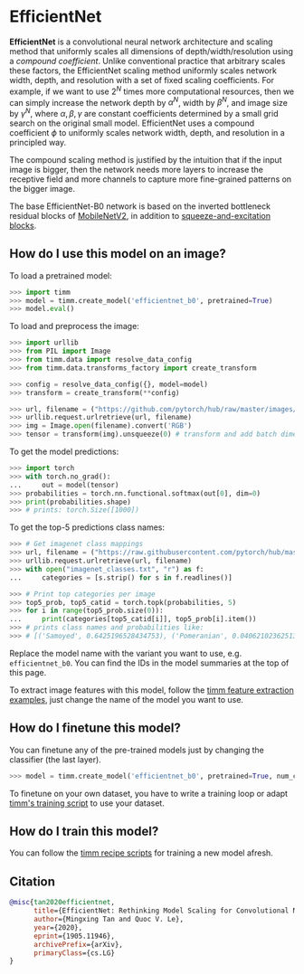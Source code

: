 # EfficientNet

**EfficientNet** is a convolutional neural network architecture and scaling method that uniformly scales all dimensions of depth/width/resolution using a *compound coefficient*. Unlike conventional practice that arbitrary scales  these factors, the EfficientNet scaling method uniformly scales network width, depth, and resolution with a set of fixed scaling coefficients. For example, if we want to use $2^N$ times more computational resources, then we can simply increase the network depth by $\alpha ^ N$,  width by $\beta ^ N$, and image size by $\gamma ^ N$, where $\alpha, \beta, \gamma$ are constant coefficients determined by a small grid search on the original small model. EfficientNet uses a compound coefficient $\phi$ to uniformly scales network width, depth, and resolution in a  principled way.

The compound scaling method is justified by the intuition that if the input image is bigger, then the network needs more layers to increase the receptive field and more channels to capture more fine-grained patterns on the bigger image.

The base EfficientNet-B0 network is based on the inverted bottleneck residual blocks of [MobileNetV2](https://paperswithcode.com/method/mobilenetv2), in addition to [squeeze-and-excitation blocks](https://paperswithcode.com/method/squeeze-and-excitation-block).

## How do I use this model on an image?

To load a pretrained model:

```py
>>> import timm
>>> model = timm.create_model('efficientnet_b0', pretrained=True)
>>> model.eval()
```

To load and preprocess the image:

```py 
>>> import urllib
>>> from PIL import Image
>>> from timm.data import resolve_data_config
>>> from timm.data.transforms_factory import create_transform

>>> config = resolve_data_config({}, model=model)
>>> transform = create_transform(**config)

>>> url, filename = ("https://github.com/pytorch/hub/raw/master/images/dog.jpg", "dog.jpg")
>>> urllib.request.urlretrieve(url, filename)
>>> img = Image.open(filename).convert('RGB')
>>> tensor = transform(img).unsqueeze(0) # transform and add batch dimension
```

To get the model predictions:

```py
>>> import torch
>>> with torch.no_grad():
...     out = model(tensor)
>>> probabilities = torch.nn.functional.softmax(out[0], dim=0)
>>> print(probabilities.shape)
>>> # prints: torch.Size([1000])
```

To get the top-5 predictions class names:

```py
>>> # Get imagenet class mappings
>>> url, filename = ("https://raw.githubusercontent.com/pytorch/hub/master/imagenet_classes.txt", "imagenet_classes.txt")
>>> urllib.request.urlretrieve(url, filename) 
>>> with open("imagenet_classes.txt", "r") as f:
...     categories = [s.strip() for s in f.readlines()]

>>> # Print top categories per image
>>> top5_prob, top5_catid = torch.topk(probabilities, 5)
>>> for i in range(top5_prob.size(0)):
...     print(categories[top5_catid[i]], top5_prob[i].item())
>>> # prints class names and probabilities like:
>>> # [('Samoyed', 0.6425196528434753), ('Pomeranian', 0.04062102362513542), ('keeshond', 0.03186424449086189), ('white wolf', 0.01739676296710968), ('Eskimo dog', 0.011717947199940681)]
```

Replace the model name with the variant you want to use, e.g. `efficientnet_b0`. You can find the IDs in the model summaries at the top of this page.

To extract image features with this model, follow the [timm feature extraction examples](https://rwightman.github.io/pytorch-image-models/feature_extraction/), just change the name of the model you want to use.

## How do I finetune this model?

You can finetune any of the pre-trained models just by changing the classifier (the last layer).

```py
>>> model = timm.create_model('efficientnet_b0', pretrained=True, num_classes=NUM_FINETUNE_CLASSES)
```
To finetune on your own dataset, you have to write a training loop or adapt [timm's training
script](https://github.com/rwightman/pytorch-image-models/blob/master/train.py) to use your dataset.

## How do I train this model?

You can follow the [timm recipe scripts](https://rwightman.github.io/pytorch-image-models/scripts/) for training a new model afresh.

## Citation

```BibTeX
@misc{tan2020efficientnet,
      title={EfficientNet: Rethinking Model Scaling for Convolutional Neural Networks}, 
      author={Mingxing Tan and Quoc V. Le},
      year={2020},
      eprint={1905.11946},
      archivePrefix={arXiv},
      primaryClass={cs.LG}
}
```

<!--
Type: model-index
Collections:
- Name: EfficientNet
  Paper:
    Title: 'EfficientNet: Rethinking Model Scaling for Convolutional Neural Networks'
    URL: https://paperswithcode.com/paper/efficientnet-rethinking-model-scaling-for
Models:
- Name: efficientnet_b0
  In Collection: EfficientNet
  Metadata:
    FLOPs: 511241564
    Parameters: 5290000
    File Size: 21376743
    Architecture:
    - 1x1 Convolution
    - Average Pooling
    - Batch Normalization
    - Convolution
    - Dense Connections
    - Dropout
    - Inverted Residual Block
    - Squeeze-and-Excitation Block
    - Swish
    Tasks:
    - Image Classification
    Training Data:
    - ImageNet
    ID: efficientnet_b0
    Layers: 18
    Crop Pct: '0.875'
    Image Size: '224'
    Interpolation: bicubic
  Code: https://github.com/rwightman/pytorch-image-models/blob/a7f95818e44b281137503bcf4b3e3e94d8ffa52f/timm/models/efficientnet.py#L1002
  Weights: https://github.com/rwightman/pytorch-image-models/releases/download/v0.1-weights/efficientnet_b0_ra-3dd342df.pth
  Results:
  - Task: Image Classification
    Dataset: ImageNet
    Metrics:
      Top 1 Accuracy: 77.71%
      Top 5 Accuracy: 93.52%
- Name: efficientnet_b1
  In Collection: EfficientNet
  Metadata:
    FLOPs: 909691920
    Parameters: 7790000
    File Size: 31502706
    Architecture:
    - 1x1 Convolution
    - Average Pooling
    - Batch Normalization
    - Convolution
    - Dense Connections
    - Dropout
    - Inverted Residual Block
    - Squeeze-and-Excitation Block
    - Swish
    Tasks:
    - Image Classification
    Training Data:
    - ImageNet
    ID: efficientnet_b1
    Crop Pct: '0.875'
    Image Size: '240'
    Interpolation: bicubic
  Code: https://github.com/rwightman/pytorch-image-models/blob/a7f95818e44b281137503bcf4b3e3e94d8ffa52f/timm/models/efficientnet.py#L1011
  Weights: https://github.com/rwightman/pytorch-image-models/releases/download/v0.1-weights/efficientnet_b1-533bc792.pth
  Results:
  - Task: Image Classification
    Dataset: ImageNet
    Metrics:
      Top 1 Accuracy: 78.71%
      Top 5 Accuracy: 94.15%
- Name: efficientnet_b2
  In Collection: EfficientNet
  Metadata:
    FLOPs: 1265324514
    Parameters: 9110000
    File Size: 36788104
    Architecture:
    - 1x1 Convolution
    - Average Pooling
    - Batch Normalization
    - Convolution
    - Dense Connections
    - Dropout
    - Inverted Residual Block
    - Squeeze-and-Excitation Block
    - Swish
    Tasks:
    - Image Classification
    Training Data:
    - ImageNet
    ID: efficientnet_b2
    Crop Pct: '0.875'
    Image Size: '260'
    Interpolation: bicubic
  Code: https://github.com/rwightman/pytorch-image-models/blob/a7f95818e44b281137503bcf4b3e3e94d8ffa52f/timm/models/efficientnet.py#L1020
  Weights: https://github.com/rwightman/pytorch-image-models/releases/download/v0.1-weights/efficientnet_b2_ra-bcdf34b7.pth
  Results:
  - Task: Image Classification
    Dataset: ImageNet
    Metrics:
      Top 1 Accuracy: 80.38%
      Top 5 Accuracy: 95.08%
- Name: efficientnet_b2a
  In Collection: EfficientNet
  Metadata:
    FLOPs: 1452041554
    Parameters: 9110000
    File Size: 49369973
    Architecture:
    - 1x1 Convolution
    - Average Pooling
    - Batch Normalization
    - Convolution
    - Dense Connections
    - Dropout
    - Inverted Residual Block
    - Squeeze-and-Excitation Block
    - Swish
    Tasks:
    - Image Classification
    Training Data:
    - ImageNet
    ID: efficientnet_b2a
    Crop Pct: '1.0'
    Image Size: '288'
    Interpolation: bicubic
  Code: https://github.com/rwightman/pytorch-image-models/blob/a7f95818e44b281137503bcf4b3e3e94d8ffa52f/timm/models/efficientnet.py#L1029
  Weights: https://github.com/rwightman/pytorch-image-models/releases/download/v0.1-weights/efficientnet_b3_ra2-cf984f9c.pth
  Results:
  - Task: Image Classification
    Dataset: ImageNet
    Metrics:
      Top 1 Accuracy: 80.61%
      Top 5 Accuracy: 95.32%
- Name: efficientnet_b3
  In Collection: EfficientNet
  Metadata:
    FLOPs: 2327905920
    Parameters: 12230000
    File Size: 49369973
    Architecture:
    - 1x1 Convolution
    - Average Pooling
    - Batch Normalization
    - Convolution
    - Dense Connections
    - Dropout
    - Inverted Residual Block
    - Squeeze-and-Excitation Block
    - Swish
    Tasks:
    - Image Classification
    Training Data:
    - ImageNet
    ID: efficientnet_b3
    Crop Pct: '0.904'
    Image Size: '300'
    Interpolation: bicubic
  Code: https://github.com/rwightman/pytorch-image-models/blob/a7f95818e44b281137503bcf4b3e3e94d8ffa52f/timm/models/efficientnet.py#L1038
  Weights: https://github.com/rwightman/pytorch-image-models/releases/download/v0.1-weights/efficientnet_b3_ra2-cf984f9c.pth
  Results:
  - Task: Image Classification
    Dataset: ImageNet
    Metrics:
      Top 1 Accuracy: 82.08%
      Top 5 Accuracy: 96.03%
- Name: efficientnet_b3a
  In Collection: EfficientNet
  Metadata:
    FLOPs: 2600628304
    Parameters: 12230000
    File Size: 49369973
    Architecture:
    - 1x1 Convolution
    - Average Pooling
    - Batch Normalization
    - Convolution
    - Dense Connections
    - Dropout
    - Inverted Residual Block
    - Squeeze-and-Excitation Block
    - Swish
    Tasks:
    - Image Classification
    Training Data:
    - ImageNet
    ID: efficientnet_b3a
    Crop Pct: '1.0'
    Image Size: '320'
    Interpolation: bicubic
  Code: https://github.com/rwightman/pytorch-image-models/blob/a7f95818e44b281137503bcf4b3e3e94d8ffa52f/timm/models/efficientnet.py#L1047
  Weights: https://github.com/rwightman/pytorch-image-models/releases/download/v0.1-weights/efficientnet_b3_ra2-cf984f9c.pth
  Results:
  - Task: Image Classification
    Dataset: ImageNet
    Metrics:
      Top 1 Accuracy: 82.25%
      Top 5 Accuracy: 96.11%
- Name: efficientnet_em
  In Collection: EfficientNet
  Metadata:
    FLOPs: 3935516480
    Parameters: 6900000
    File Size: 27927309
    Architecture:
    - 1x1 Convolution
    - Average Pooling
    - Batch Normalization
    - Convolution
    - Dense Connections
    - Dropout
    - Inverted Residual Block
    - Squeeze-and-Excitation Block
    - Swish
    Tasks:
    - Image Classification
    Training Data:
    - ImageNet
    ID: efficientnet_em
    Crop Pct: '0.882'
    Image Size: '240'
    Interpolation: bicubic
  Code: https://github.com/rwightman/pytorch-image-models/blob/a7f95818e44b281137503bcf4b3e3e94d8ffa52f/timm/models/efficientnet.py#L1118
  Weights: https://github.com/rwightman/pytorch-image-models/releases/download/v0.1-weights/efficientnet_em_ra2-66250f76.pth
  Results:
  - Task: Image Classification
    Dataset: ImageNet
    Metrics:
      Top 1 Accuracy: 79.26%
      Top 5 Accuracy: 94.79%
- Name: efficientnet_es
  In Collection: EfficientNet
  Metadata:
    FLOPs: 2317181824
    Parameters: 5440000
    File Size: 22003339
    Architecture:
    - 1x1 Convolution
    - Average Pooling
    - Batch Normalization
    - Convolution
    - Dense Connections
    - Dropout
    - Inverted Residual Block
    - Squeeze-and-Excitation Block
    - Swish
    Tasks:
    - Image Classification
    Training Data:
    - ImageNet
    ID: efficientnet_es
    Crop Pct: '0.875'
    Image Size: '224'
    Interpolation: bicubic
  Code: https://github.com/rwightman/pytorch-image-models/blob/a7f95818e44b281137503bcf4b3e3e94d8ffa52f/timm/models/efficientnet.py#L1110
  Weights: https://github.com/rwightman/pytorch-image-models/releases/download/v0.1-weights/efficientnet_es_ra-f111e99c.pth
  Results:
  - Task: Image Classification
    Dataset: ImageNet
    Metrics:
      Top 1 Accuracy: 78.09%
      Top 5 Accuracy: 93.93%
- Name: efficientnet_lite0
  In Collection: EfficientNet
  Metadata:
    FLOPs: 510605024
    Parameters: 4650000
    File Size: 18820005
    Architecture:
    - 1x1 Convolution
    - Average Pooling
    - Batch Normalization
    - Convolution
    - Dense Connections
    - Dropout
    - Inverted Residual Block
    - Squeeze-and-Excitation Block
    - Swish
    Tasks:
    - Image Classification
    Training Data:
    - ImageNet
    ID: efficientnet_lite0
    Crop Pct: '0.875'
    Image Size: '224'
    Interpolation: bicubic
  Code: https://github.com/rwightman/pytorch-image-models/blob/a7f95818e44b281137503bcf4b3e3e94d8ffa52f/timm/models/efficientnet.py#L1163
  Weights: https://github.com/rwightman/pytorch-image-models/releases/download/v0.1-weights/efficientnet_lite0_ra-37913777.pth
  Results:
  - Task: Image Classification
    Dataset: ImageNet
    Metrics:
      Top 1 Accuracy: 75.5%
      Top 5 Accuracy: 92.51%
-->